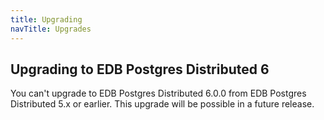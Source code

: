 ```yaml
---
title: Upgrading
navTitle: Upgrades
---
```


## Upgrading to EDB Postgres Distributed 6

You can't upgrade to EDB Postgres Distributed 6.0.0 from EDB Postgres Distributed 5.x or earlier. This upgrade will be possible in a future release.
